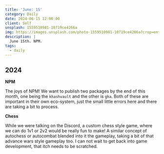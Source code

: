 ```yaml
---
title: 'June: 15'
category: Daily
date: 2024-06-15 12:00:00
client: Self
unsplash: 1559510981-10719ce4266a
img: https://images.unsplash.com/photo-1559510981-10719ce4266a?crop=entropy&cs=srgb&fm=jpg&ixid=MnwzNjM5Nzd8MHwxfHJhbmRvbXx8fHx8fHx8fDE2ODE3NDg2ODY&ixlib=rb-4.0.3&q=85
description: |
  June 15th. NPM.
tags:
  - daily
---
```


## 2024

**NPM**

The joys of NPM!
We want to publish two packages by the end of this month, one being the `khashvault` and the other is `gha`.
Both of these are important in their own eco-system, just the small little errors here and there are taking a bit to process.

**Chess**

While we were talking on the Discord, a custom chess style game, where we can do 1v1 or 2v2 would be really fun to make!
A similar concept of autochess or autocombat blended into it the gameplay, taking a bit of that advance wars style gameplay too.
I can not wait to get back into game development, that itch needs to be scratched.